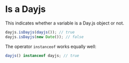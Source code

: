 # Is a Dayjs

This indicates whether a variable is a Day.js object or not.

```js
dayjs.isDayjs(dayjs()); // true
dayjs.isDayjs(new Date()); // false
```

The operator `instanceof` works equally well:

```js
dayjs() instanceof dayjs; // true
```
